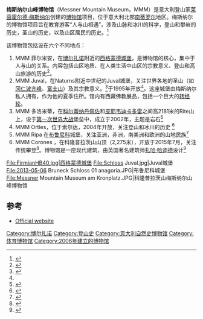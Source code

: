 {{Infobox museum
| name                = 梅斯纳尔山峰博物馆
| image               = Messner Mountain Musem.jpg
| established         = {{Start date|2006|06|11|df=y}}
| location            = {{Plainlist|
* MMM 菲尔米安，在Sigmundskron 城堡
* MMM Juval ，在Juval城堡
* MMM 多洛米蒂 在 Rite山
* MMM Ortles ，在索尔达
* MMM Ripa 在布鲁尼科城堡
}}
| type                = {{Plainlist|
* 美术馆
* 自然史博物馆
* 科学馆
* 
}}
| director            =莱茵霍尔德·梅斯纳尔
| owner               =莱茵霍尔德·梅斯纳尔
| website             = {{URL|www.messner-mountain-museum.it}}
}}
'''梅斯纳尔山峰博物馆'''（Messner Mountain Museum，MMM）是意大利登山家[[莱茵霍尔德·梅斯纳尔|莱茵霍尔德·梅斯纳尔]]创建的[[博物馆|博物馆]]项目，位于意大利北部[[南蒂罗尔|南蒂罗尔]]地区。梅斯纳尔的博物馆项目旨在教育游客“人与山相遇”，涉及山脉和冰川的科学，登山和攀岩的历史，圣山的历史，以及山区居民的历史。<ref name="inhabit">{{cite web |last=Zimmer |first=Lori |title=Medieval Italian Castle Transformed into Modern Mountain Museum |work=Inhabit |url=http://inhabitat.com/medieval-italian-castle-transformed-into-modern-mountain-museum/ |accessdate=February 9, 2014 |archive-date=2017-09-26 |archive-url=https://web.archive.org/web/20170926143603/http://inhabitat.com/medieval-italian-castle-transformed-into-modern-mountain-museum/ |dead-url=no }}</ref>

该博物馆包括设在六个不同地点：

# MMM 菲尔米安，在[[博尔扎诺|博尔扎诺]]附近的[[西格蒙德城堡|西格蒙德城堡]]，是博物馆的核心，集中于人与山的关系。内容包括山区地质、在人类生活中山区的宗教意义、登山和高山旅游的历史<ref name="mmm-firmian">{{cite web |title=MMM Firmian |work=Messner Mountain Museum |url=http://www.messner-mountain-museum.it/en/firmian/museum/ |accessdate=October 21, 2016 |archive-date=2016-11-08 |archive-url=https://web.archive.org/web/20161108171517/http://www.messner-mountain-museum.it/en/firmian/museum/ |dead-url=no }}</ref>。
# MMM Juval，在Naturns附近中世纪的Juval城堡，关注世界各地的圣山（如[[冈仁波齐峰|冈仁波齐峰]]、[[富士山|富士山]]）及其宗教意义。<ref name="mmm-juval">{{cite web |title=MMM Juval |work=Messner Mountain Museum |url=http://www.messner-mountain-museum.it/en/juval/museum/ |accessdate=October 21, 2016 |archive-date=2016-11-28 |archive-url=https://web.archive.org/web/20161128064432/http://www.messner-mountain-museum.it/en/juval/museum/ |dead-url=no }}</ref>于1995年开放<ref name="mmm-juval"/>。这座城堡由梅斯纳尔私人拥有，作为他的夏季住所。馆内有西藏佛教展品，包括一个巨大的[[转经轮|转经轮]]。
# MMM 多洛米蒂，在[[科尔蒂纳丹佩佐|科尔蒂纳丹佩佐]]和[[皮耶韦迪卡多雷|皮耶韦迪卡多雷]]之间高2181米的Rite山上，设于[[第一次世界大战|第一次世界大战]]堡垒中，成立于2002年，主题是岩石<ref name="mmm-dolomites">{{cite web |title=MMM Dolomites |work=Messner Mountain Museum |url=http://www.messner-mountain-museum.it/en/dolomites/museum/ |accessdate=October 21, 2016 |archive-date=2016-11-28 |archive-url=https://web.archive.org/web/20161128064427/http://www.messner-mountain-museum.it/en/dolomites/museum/ |dead-url=no }}</ref>
# MMM Ortles，位于索尔达，2004年开放，关注登山和冰川的历史 <ref name="mmm-ortles">{{cite web |title=MMM Ortles |work=Messner Mountain Museum |url=http://www.messner-mountain-museum.it/en/ortles/museum/ |accessdate=October 21, 2016 |archive-date=2016-11-07 |archive-url=https://web.archive.org/web/20161107192710/http://www.messner-mountain-museum.it/en/ortles/museum/ |dead-url=no }}</ref>
#MMM Ripa 在[[布鲁尼科|布鲁尼科]]城堡，关注亚洲，非洲，南美洲和欧洲的山地民族<ref name="mmm-ripa">{{cite web |title=MMM Ripa |work=Messner Mountain Museum |url=http://www.messner-mountain-museum.it/en/ripa/museum/ |accessdate=October 21, 2016 |archive-date=2016-11-08 |archive-url=https://web.archive.org/web/20161108050114/http://www.messner-mountain-museum.it/en/ripa/museum/ |dead-url=no }}</ref>
# MMM Corones ，在科隆普拉茨山山顶（2,275米），开放于2015年7月，关注传统攀登<ref>{{cite web|title=MMM Corones|url=http://www.messner-mountain-museum.it/en/corones/museum/|website=Messner Mountain Museum|accessdate=21 October 2016|archive-date=2016-10-31|archive-url=https://web.archive.org/web/20161031102253/http://www.messner-mountain-museum.it/en/corones/museum/|dead-url=no}}</ref>。博物馆是一座现代建筑，由英国著名建筑师[[扎哈·哈迪德|扎哈·哈迪德]]设计<ref>{{cite web|title=Zaha Hadid's MMM Corones museum gazes at the mountains|url=https://www.inexhibit.com/case-studies/corones-museum-zaha-hadid-gazing-mountains|author=Federica Lusiardi|publisher=Inexhibit|accessdate=July 24, 2015|archive-date=2016-06-09|archive-url=https://web.archive.org/web/20160609140213/http://www.inexhibit.com/case-studies/corones-museum-zaha-hadid-gazing-mountains/|dead-url=no}}</ref>

<gallery>
File:FirmianHB40.jpg|西格蒙德城堡
File:Schloss Juval.jpg|Juval城堡
File:2013-05-06 Bruneck Schloss 01 anagoria.JPG|布鲁尼科城堡
File:Messner Mountain Museum am Kronplatz.JPG|科隆普拉茨山梅斯纳尔山峰博物馆
</gallery>

== 参考 ==
{{Reflist}}
*[https://web.archive.org/web/20140716041303/http://www.messner-mountain-museum.it/messner-mountain-museum,pid,1,lid,en,meid,1242637819,mid,1242637817,first,1.html Official website]

[[Category:博尔扎诺|Category:博尔扎诺]]
[[Category:登山史|Category:登山史]]
[[Category:意大利自然史博物馆|Category:意大利自然史博物馆]]
[[Category:体育博物馆|Category:体育博物馆]]
[[Category:2006年建立的博物馆|Category:2006年建立的博物馆]]